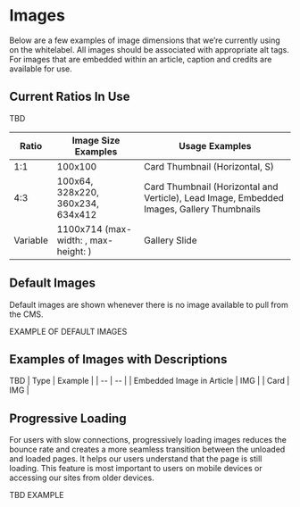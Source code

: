
<Meta title="Components/Atoms/Images" />

# Images
Below are a few examples of image dimensions that we’re currently using on the whitelabel. All images should be associated with appropriate alt tags. For images that are embedded within an article, caption and credits are available for use. 

## Current Ratios In Use 
TBD

| Ratio | Image Size Examples | Usage Examples |
| -- | -- | -- |
| 1:1 | 100x100 | Card Thumbnail (Horizontal, S) |
| 4:3 | 100x64, 328x220, 360x234, 634x412 | Card Thumbnail (Horizontal and Verticle), Lead Image, Embedded Images, Gallery Thumbnails |
| Variable | 1100x714 (max-width: , max-height: ) | Gallery Slide |

## Default Images
Default images are shown whenever there is no image available to pull from the CMS. 

EXAMPLE OF DEFAULT IMAGES

## Examples of Images with Descriptions
TBD
| Type | Example |
| -- | -- |
| Embedded Image in Article | IMG |
| Card | IMG |

## Progressive Loading
For users with slow connections, progressively loading images reduces the bounce rate and creates a more seamless transition between the unloaded and loaded pages. It helps our users understand that the page is still loading. This feature is most important to users on mobile devices or accessing our sites from older devices. 

TBD EXAMPLE
